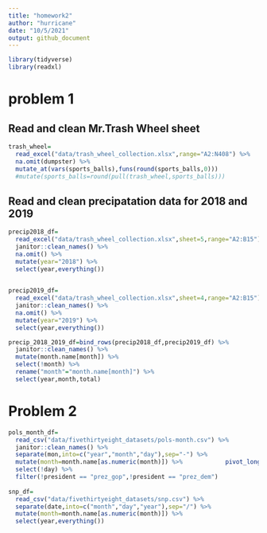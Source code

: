 ```yaml
---
title: "homework2"
author: "hurricane"
date: "10/5/2021"
output: github_document
---
```


```r
library(tidyverse)
library(readxl)
```

# problem 1

## Read and clean Mr.Trash Wheel sheet

```r
trash_wheel=
  read_excel("data/trash_wheel_collection.xlsx",range="A2:N408") %>%   janitor::clean_names() %>% 
  na.omit(dumpster) %>% 
  mutate_at(vars(sports_balls),funs(round(sports_balls,0)))
  #mutate(sports_balls=round(pull(trash_wheel,sports_balls)))
```

## Read and clean precipatation data for 2018 and 2019
```r
precip2018_df=
  read_excel("data/trash_wheel_collection.xlsx",sheet=5,range="A2:B15") %>% 
  janitor::clean_names() %>% 
  na.omit() %>% 
  mutate(year="2018") %>% 
  select(year,everything())
  

precip2019_df=
  read_excel("data/trash_wheel_collection.xlsx",sheet=4,range="A2:B15") %>% 
  janitor::clean_names() %>% 
  na.omit() %>% 
  mutate(year="2019") %>% 
  select(year,everything())

precip_2018_2019_df=bind_rows(precip2018_df,precip2019_df) %>% 
  janitor::clean_names() %>% 
  mutate(month.name[month]) %>% 
  select(!month) %>% 
  rename("month"="month.name[month]") %>% 
  select(year,month,total) 

```

# Problem 2

```r
pols_month_df=
  read_csv("data/fivethirtyeight_datasets/pols-month.csv") %>% 
  janitor::clean_names() %>% 
  separate(mon,into=c("year","month","day"),sep="-") %>% 
  mutate(month=month.name[as.numeric(month)]) %>%            pivot_longer(prez_gop:rep_dem,names_to="president",values_to ="value") %>%
  select(!day) %>% 
  filter(!president == "prez_gop",!president == "prez_dem")
  
snp_df=
  read_csv("data/fivethirtyeight_datasets/snp.csv") %>% 
  separate(date,into=c("month","day","year"),sep="/") %>% 
  mutate(month=month.name[as.numeric(month)]) %>% 
  select(year,everything()) 
  
```

